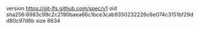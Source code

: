 version https://git-lfs.github.com/spec/v1
oid sha256:6983c99c2c2190baea66c1bce3cab9350232226c6e074c3151bf29dd80c97d8b
size 8634
